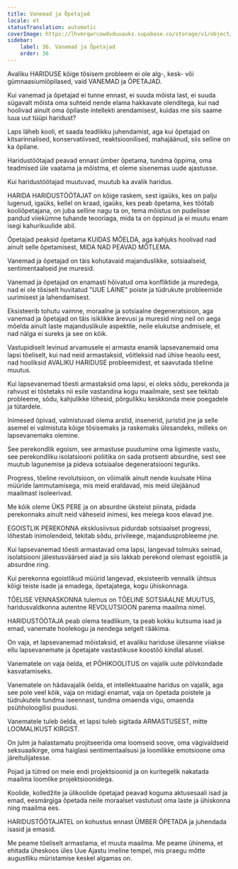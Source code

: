 ```yaml
---
title: Vanemad ja Õpetajad
locale: et
statusTranslation: automatic
coverImage: https://lhvmrqwrcowdvduuaukz.supabase.co/storage/v1/object/public/strapi-uploads/small_cover-educacion-fundamental.webp-2d51a7828a2b1309555be27f7e2a61a0.webp
sidebar:
    label: 36. Vanemad ja Õpetajad
    order: 36
---
```

Avaliku HARIDUSE kõige tõsisem probleem ei ole alg-, kesk- või gümnaasiumiõpilased, vaid VANEMAD ja ÕPETAJAD.

Kui vanemad ja õpetajad ei tunne ennast, ei suuda mõista last, ei suuda sügavalt mõista oma suhteid nende elama hakkavate olenditega, kui nad hoolivad ainult oma õpilaste intellekti arendamisest, kuidas me siis saame luua uut tüüpi haridust?

Laps läheb kooli, et saada teadlikku juhendamist, aga kui õpetajad on kitsarinnalised, konservatiivsed, reaktsioonilised, mahajäänud, siis selline on ka õpilane.

Haridustöötajad peavad ennast ümber õpetama, tundma õppima, oma teadmised üle vaatama ja mõistma, et oleme sisenemas uude ajastusse.

Kui haridustöötajad muutuvad, muutub ka avalik haridus.

HARIDA HARIDUSTÖÖTAJAT on kõige raskem, sest igaüks, kes on palju lugenud, igaüks, kellel on kraad, igaüks, kes peab õpetama, kes töötab kooliõpetajana, on juba selline nagu ta on, tema mõistus on pudelisse pandud viiekümne tuhande teooriaga, mida ta on õppinud ja ei muutu enam isegi kahurikuulide abil.

Õpetajad peaksid õpetama KUIDAS MÕELDA, aga kahjuks hoolivad nad ainult selle õpetamisest, MIDA NAD PEAVAD MÕTLEMA.

Vanemad ja õpetajad on täis kohutavaid majanduslikke, sotsiaalseid, sentimentaalseid jne muresid.

Vanemad ja õpetajad on enamasti hõivatud oma konfliktide ja muredega, nad ei ole tõsiselt huvitatud "UUE LAINE" poiste ja tüdrukute probleemide uurimisest ja lahendamisest.

Eksisteerib tohutu vaimne, moraalne ja sotsiaalne degeneratsioon, aga vanemad ja õpetajad on täis isiklikke ärevusi ja muresid ning neil on aega mõelda ainult laste majanduslikule aspektile, neile elukutse andmisele, et nad nälga ei sureks ja see on kõik.

Vastupidiselt levinud arvamusele ei armasta enamik lapsevanemaid oma lapsi tõeliselt, kui nad neid armastaksid, võitleksid nad ühise heaolu eest, nad hooliksid AVALIKU HARIDUSE probleemidest, et saavutada tõeline muutus.

Kui lapsevanemad tõesti armastaksid oma lapsi, ei oleks sõdu, perekonda ja rahvust ei tõstetaks nii esile vastandina kogu maailmale, sest see tekitab probleeme, sõdu, kahjulikke lõhesid, põrgulikku keskkonda meie poegadele ja tütardele.

Inimesed õpivad, valmistuvad olema arstid, insenerid, juristid jne ja selle asemel ei valmistuta kõige tõsisemaks ja raskemaks ülesandeks, milleks on lapsevanemaks olemine.

See perekondlik egoism, see armastuse puudumine oma ligimeste vastu, see perekondliku isolatsiooni poliitika on sada protsenti absurdne, sest see muutub lagunemise ja pideva sotsiaalse degeneratsiooni teguriks.

Progress, tõeline revolutsioon, on võimalik ainult nende kuulsate Hiina müüride lammutamisega, mis meid eraldavad, mis meid ülejäänud maailmast isoleerivad.

Me kõik oleme ÜKS PERE ja on absurdne üksteist piinata, pidada perekonnaks ainult neid väheseid inimesi, kes meiega koos elavad jne.

EGOISTLIK PEREKONNA eksklusiivsus pidurdab sotsiaalset progressi, lõhestab inimolendeid, tekitab sõdu, privileege, majandusprobleeme jne.

Kui lapsevanemad tõesti armastavad oma lapsi, langevad tolmuks seinad, isolatsiooni jälestusväärsed aiad ja siis lakkab perekond olemast egoistlik ja absurdne ring.

Kui perekonna egoistlikud müürid langevad, eksisteerib vennalik ühtsus kõigi teiste isade ja emadega, õpetajatega, kogu ühiskonnaga.

TÕELISE VENNASKONNA tulemus on TÕELINE SOTSIAALNE MUUTUS, haridusvaldkonna autentne REVOLUTSIOON parema maailma nimel.

HARIDUSTÖÖTAJA peab olema teadlikum, ta peab kokku kutsuma isad ja emad, vanemate hoolekogu ja nendega selgelt rääkima.

On vaja, et lapsevanemad mõistaksid, et avaliku hariduse ülesanne viiakse ellu lapsevanemate ja õpetajate vastastikuse koostöö kindlal alusel.

Vanematele on vaja öelda, et PÕHIKOOLITUS on vajalik uute põlvkondade kasvatamiseks.

Vanematele on hädavajalik öelda, et intellektuaalne haridus on vajalik, aga see pole veel kõik, vaja on midagi enamat, vaja on õpetada poistele ja tüdrukutele tundma iseennast, tundma omaenda vigu, omaenda psühholoogilisi puudusi.

Vanematele tuleb öelda, et lapsi tuleb sigitada ARMASTUSEST, mitte LOOMALIKUST KIRGIST.

On julm ja halastamatu projitseerida oma loomseid soove, oma vägivaldseid seksuaalkirge, oma haiglasi sentimentaalsusi ja loomlikke emotsioone oma järeltulijatesse.

Pojad ja tütred on meie endi projektsioonid ja on kuritegelik nakatada maailma loomlike projektsioonidega.

Koolide, kolledžite ja ülikoolide õpetajad peavad koguma aktusesaali isad ja emad, eesmärgiga õpetada neile moraalset vastutust oma laste ja ühiskonna ning maailma ees.

HARIDUSTÖÖTAJATEL on kohustus ennast ÜMBER ÕPETADA ja juhendada isasid ja emasid.

Me peame tõeliselt armastama, et muuta maailma. Me peame ühinema, et ehitada üheskoos üles Uue Ajastu imeline tempel, mis praegu mõtte augustliku müristamise keskel algamas on.

